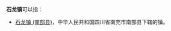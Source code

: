 '''石龙镇'''可以指：
{{PRC admin/disambig|42/08/21/110/000|44/19/00/102/000|45/08/81/116/000|45/11/22/105/000|45/13/22/101/000|50/01/13/119/000|51/05/22/213/000|51/13/81/118/000|51/34/33/205/000}}
* [[石龙镇_(南部县)|石龙镇 (南部县)]]，中华人民共和国四川省南充市南部县下辖的镇。
{{disambig|cat=三字中国镇名消歧义}}